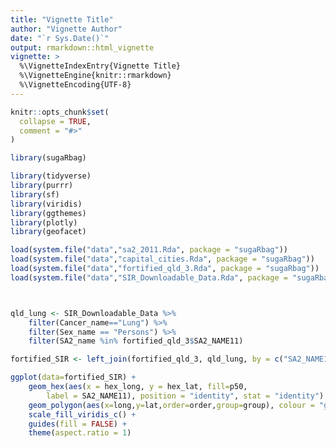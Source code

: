 ```yaml
---
title: "Vignette Title"
author: "Vignette Author"
date: "`r Sys.Date()`"
output: rmarkdown::html_vignette
vignette: >
  %\VignetteIndexEntry{Vignette Title}
  %\VignetteEngine{knitr::rmarkdown}
  %\VignetteEncoding{UTF-8}
---
```


```r
knitr::opts_chunk$set(
  collapse = TRUE,
  comment = "#>"
)
```


```r

library(sugaRbag)

library(tidyverse)
library(purrr)
library(sf)
library(viridis)
library(ggthemes)
library(plotly)
library(geofacet)
```


```r
load(system.file("data","sa2_2011.Rda", package = "sugaRbag"))
load(system.file("data","capital_cities.Rda", package = "sugaRbag"))
load(system.file("data","fortified_qld_3.Rda", package = "sugaRbag"))
load(system.file("data","SIR_Downloadable_Data.Rda", package = "sugaRbag"))



qld_lung <- SIR_Downloadable_Data %>%
    filter(Cancer_name=="Lung") %>%
    filter(Sex_name == "Persons") %>%
    filter(SA2_name %in% fortified_qld_3$SA2_NAME11)

fortified_SIR <- left_join(fortified_qld_3, qld_lung, by = c("SA2_NAME11"="SA2_name"))

```



```r
ggplot(data=fortified_SIR) +
    geom_hex(aes(x = hex_long, y = hex_lat, fill=p50,
        label = SA2_NAME11), position = "identity", stat = "identity") +
    geom_polygon(aes(x=long,y=lat,order=order,group=group), colour = "grey", fill = NA) +
    scale_fill_viridis_c() +
    guides(fill = FALSE) +
    theme(aspect.ratio = 1)


```
